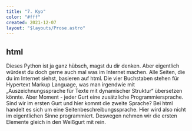 ```yaml
---
title: "7. Kyo"
color: "#fff"
created: 2021-12-07
layout: "$layouts/Prose.astro"
---
```




<script lang="ts">import Figure from '$lib/components/Figure.svelte';</script>

## html

Dieses Python ist ja ganz hübsch, magst du dir denken. Aber eigentlich würdest du doch gerne auch mal was im Internet machen. Alle Seiten, die du im Internet siehst, basieren auf html. Die vier Buchstaben stehen für Hypertext Markup Language, was man irgendwie mit „Auszeichnungssprache für Texte mit dynamischer Struktur“ übersetzen könnte. Aber Moment - jeder Gurt eine zusätzliche Programmiersprache. Sind wir im ersten Gurt und hier kommt die zweite Sprache? Bei html handelt es sich um eine Seitenbeschreibungssprache. Hier wird also nicht im eigentlichen Sinne programmiert. Deswegen nehmen wir die ersten Elemente gleich in den Weißgurt mit rein.
